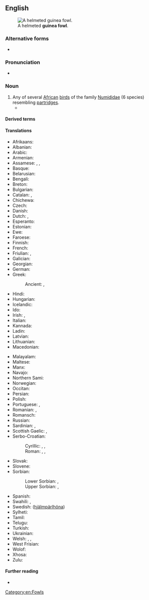 {{also|guineafowl|guinea-fowl}}
==English==
[[Image:Helmeted guineafowl kruger.jpg|thumb|A helmeted '''guinea fowl'''.]]

===Alternative forms===
* {{alt|en|guineafowl|guinea-fowl}}

===Pronunciation===
* {{IPA|en|/ˈɡɪni ˌfaʊl/}}

===Noun===
{{en-noun|s|guinea fowl}}

# Any of several [[African]] [[bird]]s of the family [[Numididae]] (6 species) resembling [[partridge]]s.
#* {{quote-book|en|year=2018|author=[[w:Nnedi Okorafor|Nnedi Okorafor]]|title=[[w:Who Fears Death|Who Fears Death]]|publisher=Harper''Voyager''|page=273|passage=A tiny white head with a small red wattle hanging from its beak was peeking into our tent. It whistled softly. I laughed. A '''guinea fowl'''.}}

====Derived terms====
{{der3|en|{{vern|black guineafowl}}
|{{vern|crested guineafowl}}
|helmeted guineafowl
|{{vern|plumed guineafowl}}
|{{vern|vulturine guineafowl}}
|{{vern|white-breasted guineafowl}}
}}

====Translations====
{{trans-top|bird}}
* Afrikaans: {{t|af|tarentaal}}
* Albanian: {{t|sq|pula faraone|?}}
* Arabic: {{t|ar|غِرْغِر}}
* Armenian: {{t-needed|hy}}
* Assamese: {{t|as|তিতৰ}}, {{t|as|তিতৌ কুকুৰা}}, {{t|as|চীনা কুকুৰা}}
* Basque: {{t|eu|pintada}}
* Belarusian: {{t|be|цацарка|f}}
* Bengali: {{t-needed|bn}}
* Breton: {{t|br|klujar-Spagn|?}}
* Bulgarian: {{t|bg|токачка|f}}
* Catalan: {{t+|ca|pintada|f}}, {{t|ca|gallina de guinea|f}}
* Chichewa: {{t|ny|nkhanga}}
* Czech: {{t+|cs|perlička|f}}
* Danish: {{t|da|perlehøne|c}}
* Dutch: {{t+|nl|parelhoen|n}}, {{t+|nl|poelepetaat|n}}
* Esperanto: {{t|eo|numido}}
* Estonian: {{t|et|pärlkana}}
* Ewe: {{t|ee|tsaxe}}
* Faroese: {{t|fo|perluhøna|f}}
* Finnish: {{t+|fi|helmikana}}
* French: {{t+|fr|pintade|f}}
* Friulian: {{t|fur|faraone|?}}, {{t|fur|gjaline faraone|?}}
* Galician: {{t|gl|galiña de guiné|f}}
* Georgian: {{t-needed|ka}}
* German: {{t|de|Perlhuhn|n}}
* Greek: {{t+|el|φραγκόκοτα|f}}
*: Ancient: {{t|grc|μελεαγρίς|f}}, {{t|grc|γαράμας|m}}
* Hindi: {{t-needed|hi}}
* Hungarian: {{t+|hu|gyöngytyúk}}
* Icelandic: {{t|is|perluhænsn|n}}
* Ido: {{t+|io|pintado}}
* Irish: {{t|ga|cearc ghuine|f}} {{qualifier|female}}, {{t|ga|coileach guine|m}} {{qualifier|male}}
* Italian: {{t+|it|faraona|f}}
* Kannada: {{t-needed|kn}}
* Ladin: {{t|lld|faraona|f}}
* Latvian: {{t|lv|pērļu vistiņa|?}}
* Lithuanian: {{t+|lt|patarška|f}}
* Macedonian: {{t|mk|би́серка|f}}
{{trans-mid}}
* Malayalam: {{t-needed|ml}}
* Maltese: {{t|mt|farawni|?}}
* Manx: {{t|gv|eeanlee injinagh|m}}
* Navajo: {{t|nv|naaʼahóóhaistłʼinii}}
* Northern Sami: {{t|se|pearalvuonccis}}
* Norwegian: {{t+|no|perlehøne|}}
* Occitan: {{t|oc|pintarda|f}}
* Persian: {{t-needed|fa}}
* Polish: {{t+|pl|perliczka|f}}
* Portuguese: {{t+|pt|galinha d'angola|f}}, {{t+|pt|galinha-da-índia|f}}
* Romanian: {{t+|ro|bibilică|f}}, {{t+|ro|pichire|f}}
* Romansch: {{t|rm|giaglina perlada|f}}
* Russian: {{t+|ru|цеса́рка|f}}
* Sardinian: {{t|sc|magliocchina|f}}, {{t|sc|pudda de ìndias|f}}
* Scottish Gaelic: {{t|gd|cearc Innseanach|f}} {{qualifier|female}}, {{t|gd|coileach Innseanach|m}} {{qualifier|male}}
* Serbo-Croatian:
*: Cyrillic: {{t|sh|мѝсӣрка|f}}, {{t|sh|бѝсе̄рка|f}}, {{t|sh|мо̑рка|f}}
*: Roman: {{t+|sh|mìsīrka|f}}, {{t+|sh|bìsērka|f}}, {{t+|sh|mȏrka|f}}
* Slovak: {{t|sk|perlička|f}}
* Slovene: {{t+|sl|pegatka|f}}
* Sorbian:
*: Lower Sorbian: {{t|dsb|parlickata kokoška|f}}, {{t|dsb|parlickata kurka|f}}
*: Upper Sorbian: {{t|hsb|parlawa|f}}, {{t|hsb|krjepjena|f}}
* Spanish: {{t|es|gallina de Guinea|f}}
* Swahili: {{t+|sw|kanga}}, {{t+|sw|kororo}}
* Swedish: {{t+|sv|pärlhöna|c}} ([[hjälmpärlhöna]])
* Sylheti: {{t|syl|ꠔꠤꠔꠞ}}
* Tamil: {{t-needed|ta}}
* Telugu: {{t+|te|గిన్నికోడి}}
* Turkish: {{t+|tr|beçtavuğu}}
* Ukrainian: {{t+|uk|цеса́рка|f}}
* Welsh: {{t|cy|iâr gini|f}}, {{t|cy|combác|m}}, {{t|cy|cochwat|m}}
* West Frisian: {{t|fy|poepeletaat|?}}
* Wolof: {{t+|wo|naat|alt=naat bi}}
* Xhosa: {{t|xh|impangele}}
* Zulu: {{t|zu|impangele}}
{{trans-bottom}}

====Further reading====
* {{pedia}}

[[Category:en:Fowls]]